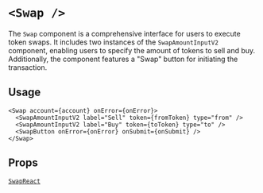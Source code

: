 
# `<Swap />`

The `Swap` component is a comprehensive interface for users to execute token swaps. It includes two instances of the `SwapAmountInputV2` component, enabling users to specify the amount of tokens to sell and buy. Additionally, the component features a "Swap" button for initiating the transaction.

## Usage

```tsx [code]
<Swap account={account} onError={onError}>
  <SwapAmountInputV2 label="Sell" token={fromToken} type="from" />
  <SwapAmountInputV2 label="Buy" token={toToken} type="to" />
  <SwapButton onError={onError} onSubmit={onSubmit} />
</Swap>
```

<App>
  <Swap>
    <SwapAmountInputV2
      label="Sell"
      token={{
        name: 'Ethereum',
        address: '',
        symbol: 'ETH',
        decimals: 18,
        image: 'https://wallet-api-production.s3.amazonaws.com/uploads/tokens/eth_288.png',
        chainId: 8453,
      }}
      type="from"
    />
    <SwapAmountInputV2
      label="Buy"
      token={{
        name: 'USDC',
        address: '0x833589fcd6edb6e08f4c7c32d4f71b54bda02913',
        symbol: 'USDC',
        decimals: 6,
        image:
          'https://d3r81g40ycuhqg.cloudfront.net/wallet/wais/44/2b/442b80bd16af0c0d9b22e03a16753823fe826e5bfd457292b55fa0ba8c1ba213-ZWUzYjJmZGUtMDYxNy00NDcyLTg0NjQtMWI4OGEwYjBiODE2',
        chainId: 8453,
      }}
      type="to"
    />
    <SwapButton />
  </Swap>
</App>

## Props

[`SwapReact`](/swap/types#SwapReact)
